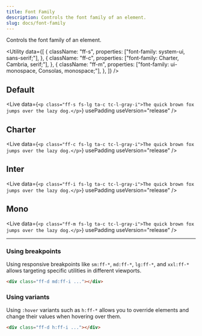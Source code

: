 ```yaml
---
title: Font Family
description: Controls the font family of an element.
slug: docs/font-family
---
```


Controls the font family of an element.

<Utility
  data={[
    {
      className: "ff-s",
      properties: ["font-family: system-ui, sans-serif;"],
    },
    {
      className: "ff-c",
      properties: ["font-family: Charter, Cambria, serif;"],
    },
    {
      className: "ff-m",
      properties: ["font-family: ui-monospace, Consolas, monospace;"],
    },
  ]}
/>

## Default

<Live
  data={`<p class="ff-s fs-lg ta-c tc-l-gray-i">The quick brown fox jumps over the lazy dog.</p>`}
  usePadding
  useVersion="release"
/>

## Charter

<Live
  data={`<p class="ff-c fs-lg ta-c tc-l-gray-i">The quick brown fox jumps over the lazy dog.</p>`}
  usePadding
  useVersion="release"
/>

## Inter

<Live
  data={`<p class="ff-i fs-lg ta-c tc-l-gray-i">The quick brown fox jumps over the lazy dog.</p>`}
  usePadding
  useVersion="release"
/>

## Mono

<Live
  data={`<p class="ff-m fs-lg ta-c tc-l-gray-i">The quick brown fox jumps over the lazy dog.</p>`}
  usePadding
  useVersion="release"
/>

---

### Using breakpoints

Using responsive breakpoints like `sm:ff-*`, `md:ff-*`, `lg:ff-*`, and `xxl:ff-*` allows targeting specific utilities in different viewports.

```html "md:ff-i"
<div class="ff-d md:ff-i ..."></div>
```

### Using variants

Using `:hover` variants such as `h:ff-*` allows you to override elements and change their values when hovering over them.

```html "h:ff-i"
<div class="ff-d h:ff-i ..."></div>
```
